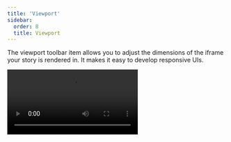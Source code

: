 ```yaml
---
title: 'Viewport'
sidebar:
  order: 8
  title: Viewport
---
```


The viewport toolbar item allows you to adjust the dimensions of the iframe your story is rendered in. It makes it easy to develop responsive UIs.

<Video src="../_assets/essentials/addon-viewports-optimized.mp4" />

## Configuration

Out of the box, the Viewport module offers you a standard set of viewports that you can use. If you want to change the default set of viewports, you can configure your own viewports with the `viewport` [parameter](../writing-stories/parameters.mdx) in your [`.storybook/preview.js|ts`](../configure/index.mdx#configure-story-rendering).

You can define the available viewports using the [`options` property](#options) and set the initial viewport using the `initialGlobals` property:

{/* prettier-ignore-start */}

<CodeSnippets path="addon-viewport-options-in-preview.md" />

{/* prettier-ignore-end */}

### Use a detailed set of devices

By default, the Viewport module will use a minimal set of viewports, which enables you to test your UI in common responsive scenarios. These are also available in the [`MINIMAL_VIEWPORTS` export](#minimal_viewports) and include the following devices:

| Key       | Description  | Dimensions<br />(<abbr title="width">w</abbr>×<abbr title="height">h</abbr>, px) |
| ----------|------------- | -------------------------------------------------------------------------------- |
| `mobile1` | Small mobile | 320 × 568                                                                        |
| `mobile2` | Large mobile | 414 × 896                                                                        |
| `tablet`  | Tablet       | 834 × 1112                                                                       |

If you need a more detailed set of devices, you can use the [`INITIAL_VIEWPORTS` export](#initial_viewports), which includes the following devices:

| Key              | Description                                     | Dimensions<br />(<abbr title="width">w</abbr>×<abbr title="height">h</abbr>, px) |
| -----------------| ----------------------------------------------- | -------------------------------------------------------------------------------- |
| `iphone5`        | iPhone 5                                        | 320 × 568                                                                        |
| `iphone6`        | iPhone 6                                        | 375 × 667                                                                        |
| `iphone6p`       | iPhone 6 Plus                                   | 414 × 736                                                                        |
| `iphone8p`       | iPhone 8 Plus                                   | 414 × 736                                                                        |
| `iphonex`        | iPhone X                                        | 375 × 812                                                                        |
| `iphonexr`       | iPhone XR                                       | 414 × 896                                                                        |
| `iphonexsmax`    | iPhone XS Max                                   | 414 × 896                                                                        |
| `iphonese2`      | iPhone SE (2nd generation)                      | 375 × 667                                                                        |
| `iphone12mini`   | iPhone 12 mini                                  | 375 × 812                                                                        |
| `iphone12`       | iPhone 12                                       | 390 × 844                                                                        |
| `iphone12promax` | iPhone 12 Pro Max                               | 428 × 926                                                                        |
| `iphoneSE3`      | iPhone SE 3rd generation                        | 375 × 667                                                                        |
| `iphone13`       | iPhone 13                                       | 390 × 844                                                                        |
| `iphone13pro`    | iPhone 13 Pro                                   | 390 × 844                                                                        |
| `iphone13promax` | iPhone 13 Pro Max                               | 428 × 926                                                                        |
| `iphone14`       | iPhone 14                                       | 390 × 844                                                                        |
| `iphone14pro`    | iPhone 14 Pro                                   | 393 × 852                                                                        |
| `iphone14promax` | iPhone 14 Pro Max                               | 430 × 932                                                                        |
| `galaxys5`       | Galaxy S5                                       | 360 × 640                                                                        |
| `galaxys9`       | Galaxy S9                                       | 360 × 740                                                                        |
| `nexus5x`        | Nexus 5X                                        | 412 × 668                                                                        |
| `nexus6p`        | Nexus 6P                                        | 412 × 732                                                                        |
| `pixel`          | Pixel                                           | 540 × 960                                                                        |
| `pixelxl`        | Pixel XL                                        | 720 × 1280                                                                       |
| `mobile1`        | Small mobile<br />(also in `MINIMAL_VIEWPORTS`) | 320 × 568                                                                        |
| `mobile2`        | Large mobile<br />(also in `MINIMAL_VIEWPORTS`) | 414 × 896                                                                        |
| `ipad`           | iPad                                            | 768 × 1024                                                                       |
| `ipad10p`        | iPad Pro 10.5-in                                | 834 × 112                                                                        |
| `ipad11p`        | iPad Pro 11-in                                  | 834 × 1194                                                                       |
| `ipad12p`        | iPad Pro 12.9-in                                | 1024 × 1366                                                                      |
| `tablet`         | Tablet<br />(also in `MINIMAL_VIEWPORTS`)       | 834 × 1112                                                                       |

To use the detailed set of devices, you can adjust the `options` property in your configuration to include the `INITIAL_VIEWPORTS` export:

{/* prettier-ignore-start */}

<CodeSnippets path="addon-viewport-options-in-preview.md" />

{/* prettier-ignore-end */}

### Add new devices

If the predefined viewports don't meet your needs, you can add new devices to the list of viewports. For example, let's add two Kindle devices to the default set of minimal viewports:

{/* prettier-ignore-start */}

<CodeSnippets path="addon-viewport-add-viewport-in-preview.md" />

{/* prettier-ignore-end */}

### Configuring per component or story

In some cases, it's not practical for you to use a specific visual viewport on a global scale, and you need to adjust it to an individual story or set of stories for a component.

[Parameters](../writing-stories/parameters.mdx) can be applied at the project, component, and story levels, which allows you to specify the configuration where needed. For example, you can set the available viewports for all of the stories for a component like so:

{/* prettier-ignore-start */}

<CodeSnippets path="addon-viewport-configuration-in-meta.md" usesCsf3 />

{/* prettier-ignore-end */}

## Defining the viewport for a story

The Viewport module enables you to change the viewport applied to a story by selecting from the list of predefined viewports in the toolbar. If needed, you can set a story to default to a specific viewport by using the `globals` option:

{/* prettier-ignore-start */}

<CodeSnippets path="addon-viewport-define-globals.md" usesCsf3 />

{/* prettier-ignore-end */}

<Callout variant="info">

When you specify a viewport for a story (or a component's stories) using `globals`, the viewport is applied and cannot be changed using the toolbar. This is useful to ensure a story is always rendered on a specific viewport.

</Callout>

## API

### Keyboard shortcuts

If you need, you can edit these on the shortcuts page.

* Next viewport: <kbd>alt</kbd> + <kbd>v</kbd>
* Previous viewport: <kbd>alt</kbd> + <kbd>shift</kbd> + <kbd>v</kbd>
* Reset viewport: <kbd>alt</kbd> + <kbd>control</kbd> + <kbd>v</kbd>

### Globals

This module contributes the following globals to Storybook, under the `viewport` namespace:

#### `value`

Type: `string`

When set, the viewport is applied and cannot be changed using the toolbar. Must match the key of one of the [available viewports](#options).

#### `isRotated`

Type: `boolean`

When true, the viewport applied will be rotated 90°, e.g., from portrait to landscape orientation.

### Parameters

This module contributes the following [parameters](../writing-stories/parameters.mdx) to Storybook, under the `viewport` namespace:

#### `disable`

Type: `boolean`

Turn off this module's behavior. This parameter is most useful to allow overriding at more specific levels. For example, if this parameter is set to `true` at the project level, it could be re-enabled by setting it to `false` at the meta (component) or story level.

#### `options`

Type:

```ts
{
  [key: string]: {
    name: string;
    styles: { height: string, width: string };
    type: 'desktop' | 'mobile' | 'tablet' | 'other';
  };
}
```

Specify the available viewports. See [usage example](#add-new-devices) above. The `width` and `height` values must include the unit, e.g. `'320px'`.


### Exports

This module contributes the following exports to Storybook:

```js
import { INITIAL_VIEWPORTS, MINIMAL_VIEWPORTS } from 'storybook/viewport';
```

#### `INITIAL_VIEWPORTS`

Type: `object`

The full set of initial viewports provided by the Viewport module [listed above](#use-a-detailed-set-of-devices).

#### `MINIMAL_VIEWPORTS`

Type: `object`

A minimal set of viewports provided by the Viewport module [listed above](#use-a-detailed-set-of-devices). These are used by default.

